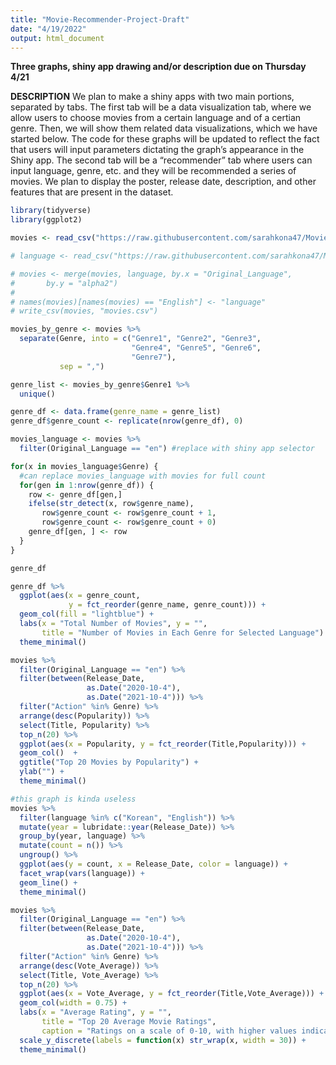 ```yaml
---
title: "Movie-Recommender-Project-Draft"
date: "4/19/2022"
output: html_document
---
```


**Three graphs, shiny app drawing and/or description due on Thursday 4/21**

**DESCRIPTION**
We plan to make a shiny apps with two main portions, separated by tabs. The first tab will be a data visualization tab, where we allow users to choose movies from a certain language and of a certian genre. Then, we will show them related data visualizations, which we have started below. The code for these graphs will be updated to reflect the fact that users will input parameters dictating the graph's appearance in the Shiny app. The second tab will be a "recommender" tab where users can input language, genre, etc. and they will be recommended a series of movies. We plan to display the poster, release date, description, and other features that are present in the dataset. 

```r
library(tidyverse)
library(ggplot2)
```

```r

movies <- read_csv("https://raw.githubusercontent.com/sarahkona47/Movie-Recommender-using-shiny/datasetnew/movies_with_lang.csv")

# language <- read_csv("https://raw.githubusercontent.com/sarahkona47/Movie-Recommender-using-shiny/datasetnew/movies_with_lang.csv")

```

```r
# movies <- merge(movies, language, by.x = "Original_Language", 
#       by.y = "alpha2")
# 
# names(movies)[names(movies) == "English"] <- "language"
# write_csv(movies, "movies.csv")
```


```r
movies_by_genre <- movies %>%
  separate(Genre, into = c("Genre1", "Genre2", "Genre3",
                           "Genre4", "Genre5", "Genre6",
                           "Genre7"), 
           sep = ",")
```

```r
genre_list <- movies_by_genre$Genre1 %>% 
  unique()

genre_df <- data.frame(genre_name = genre_list)
genre_df$genre_count <- replicate(nrow(genre_df), 0)

movies_language <- movies %>% 
  filter(Original_Language == "en") #replace with shiny app selector

for(x in movies_language$Genre) { 
  #can replace movies_language with movies for full count
  for(gen in 1:nrow(genre_df)) {
    row <- genre_df[gen,]
    ifelse(str_detect(x, row$genre_name),
       row$genre_count <- row$genre_count + 1,
       row$genre_count <- row$genre_count + 0)
    genre_df[gen, ] <- row
  }
}

genre_df

```


```r
genre_df %>% 
  ggplot(aes(x = genre_count, 
             y = fct_reorder(genre_name, genre_count))) +
  geom_col(fill = "lightblue") +
  labs(x = "Total Number of Movies", y = "", 
       title = "Number of Movies in Each Genre for Selected Language") +
  theme_minimal() 
```

```r
movies %>%
  filter(Original_Language == "en") %>% 
  filter(between(Release_Date,
                 as.Date("2020-10-4"),
                 as.Date("2021-10-4"))) %>%
  filter("Action" %in% Genre) %>%
  arrange(desc(Popularity)) %>%
  select(Title, Popularity) %>%
  top_n(20) %>%
  ggplot(aes(x = Popularity, y = fct_reorder(Title,Popularity))) + 
  geom_col()  + 
  ggtitle("Top 20 Movies by Popularity") + 
  ylab("") + 
  theme_minimal()
```

```r
#this graph is kinda useless
movies %>% 
  filter(language %in% c("Korean", "English")) %>%
  mutate(year = lubridate::year(Release_Date)) %>% 
  group_by(year, language) %>% 
  mutate(count = n()) %>% 
  ungroup() %>% 
  ggplot(aes(y = count, x = Release_Date, color = language)) + 
  facet_wrap(vars(language)) +
  geom_line() + 
  theme_minimal()
```

```r
movies %>%
  filter(Original_Language == "en") %>% 
  filter(between(Release_Date, 
                 as.Date("2020-10-4"), 
                 as.Date("2021-10-4"))) %>% 
  filter("Action" %in% Genre) %>% 
  arrange(desc(Vote_Average)) %>%
  select(Title, Vote_Average) %>%
  top_n(20) %>%
  ggplot(aes(x = Vote_Average, y = fct_reorder(Title,Vote_Average))) + 
  geom_col(width = 0.75) + 
  labs(x = "Average Rating", y = "",
       title = "Top 20 Average Movie Ratings",
       caption = "Ratings on a scale of 0-10, with higher values indicating better scores.\nData based on consumer ratings from TMDB.") +
  scale_y_discrete(labels = function(x) str_wrap(x, width = 30)) +
  theme_minimal()
```


